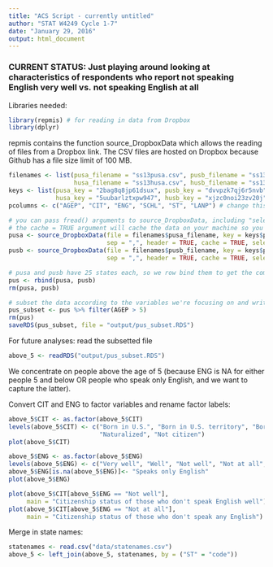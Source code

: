```yaml
---
title: "ACS Script - currently untitled"
author: "STAT W4249 Cycle 1-7"
date: "January 29, 2016"
output: html_document
---
```


### CURRENT STATUS: Just playing around looking at characteristics of respondents who report not speaking English very well vs. not speaking English at all

Libraries needed:  
```r
library(repmis) # for reading in data from Dropbox
library(dplyr)
```

repmis contains the function source_DropboxData which allows the reading of files from a Dropbox link. The
CSV files are hosted on Dropbox because Github has a file size limit of 100 MB. 
```r
filenames <- list(pusa_filename = "ss13pusa.csv", pusb_filename = "ss13pusb.csv",
                  husa_filename = "ss13husa.csv", husb_filename = "ss13husb.csv")
keys <- list(pusa_key = "2bag8q8jp61dsux", pusb_key = "dvvpzk7qj6r5nvb", 
             husa_key = "5uubarlztxpw947", husb_key = "xjzc0noi23zv20j")
pcolumns <- c("AGEP", "CIT", "ENG", "SCHL", "ST", "LANP") # change this to whatever columns we are using

# you can pass fread() arguments to source_DropboxData, including "select = ", to load in subsets right away
# the cache = TRUE argument will cache the data on your machine so you only need to download from Dropbox once
pusa <- source_DropboxData(file = filenames$pusa_filename, key = keys$pusa_key, 
                           sep = ",", header = TRUE, cache = TRUE, select = pcolumns)
pusb <- source_DropboxData(file = filenames$pusb_filename, key = keys$pusb_key, 
                           sep = ",", header = TRUE, cache = TRUE, select = pcolumns)

# pusa and pusb have 25 states each, so we row bind them to get the complete data
pus <- rbind(pusa, pusb)
rm(pusa, pusb)

# subset the data according to the variables we're focusing on and write the subset to a new file
pus_subset <- pus %>% filter(AGEP > 5)
rm(pus)
saveRDS(pus_subset, file = "output/pus_subset.RDS")
```

For future analyses: read the subsetted file
```r
above_5 <- readRDS("output/pus_subset.RDS")
```

We concentrate on people above the age of 5 (because ENG is NA for either people 5 and below OR people who speak only English, and we want to capture the latter).    

Convert CIT and ENG to factor variables and rename factor labels:
```r
above_5$CIT <- as.factor(above_5$CIT)
levels(above_5$CIT) <- c("Born in U.S.", "Born in U.S. territory", "Born abroad of U.S. parents", 
                         "Naturalized", "Not citizen")
plot(above_5$CIT)

above_5$ENG <- as.factor(above_5$ENG)
levels(above_5$ENG) <- c("Very well", "Well", "Not well", "Not at all", "Speaks only English")
above_5$ENG[is.na(above_5$ENG)]<- "Speaks only English"
plot(above_5$ENG)

plot(above_5$CIT[above_5$ENG == "Not well"], 
     main = "Citizenship status of those who don't speak English well")
plot(above_5$CIT[above_5$ENG == "Not at all"],
     main = "Citizenship status of those who don't speak any English")
```

Merge in state names:
```r
statenames <- read.csv("data/statenames.csv")
above_5 <- left_join(above_5, statenames, by = ("ST" = "code"))
```

